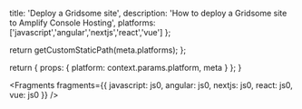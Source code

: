 
  title: 'Deploy a Gridsome site',
  description: 'How to deploy a Gridsome site to Amplify Console Hosting',
  platforms: ['javascript','angular','nextjs','react','vue'] 
};

  return getCustomStaticPath(meta.platforms);
};

  return {
    props: {
      platform: context.params.platform,
      meta
    }
  };
}


<Fragments fragments={{ javascript: js0, angular: js0, nextjs: js0, react: js0, vue: js0 }} />

